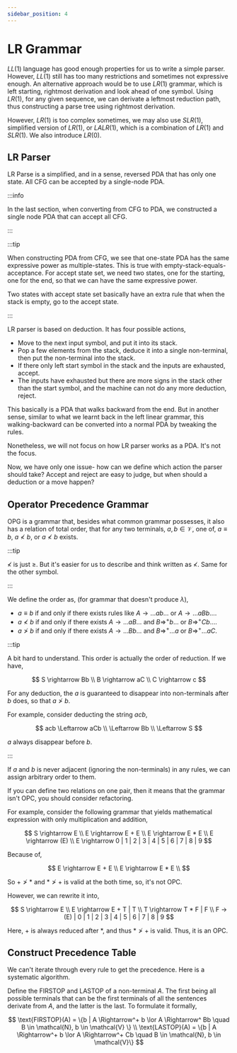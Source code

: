 ```yaml
---
sidebar_position: 4
---
```


# LR Grammar

$LL(1)$ language has good enough properties for us to write a simple parser. However, $LL(1)$ still has too many restrictions and sometimes not expressive enough. An alternative approach would be to use $LR(1)$ grammar, which is left starting, rightmost derivation and look ahead of one symbol. Using $LR(1)$, for any given sequence, we can derivate a leftmost reduction path, thus constructing a parse tree using rightmost derivation.

However, $LR(1)$ is too complex sometimes, we may also use $SLR(1)$, simplified version of $LR(1)$, or $LALR(1)$, which is a combination of $LR(1)$ and $SLR(1)$. We also introduce $LR(0)$.

## LR Parser

LR Parse is a simplified, and in a sense, reversed PDA that has only one state. All CFG can be accepted by a single-node PDA.

:::info

In the last section, when converting from CFG to PDA, we constructed a single node PDA that can accept all CFG.

:::

:::tip

When constructing PDA from CFG, we see that one-state PDA has the same expressive power as multiple-states. This is true with empty-stack-equals-acceptance. For accept state set, we need two states, one for the starting, one for the end, so that we can have the same expressive power.

Two states with accept state set basically have an extra rule that when the stack is empty, go to the accept state.

:::

LR parser is based on deduction. It has four possible actions,

- Move to the next input symbol, and put it into its stack.
- Pop a few elements from the stack, deduce it into a single non-terminal, then put the non-terminal into the stack.
- If there only left start symbol in the stack and the inputs are exhausted, accept.
- The inputs have exhausted but there are more signs in the stack other than the start symbol, and the machine can not do any more deduction, reject.

This basically is a PDA that walks backward from the end. But in another sense, similar to what we learnt back in the left linear grammar, this walking-backward can be converted into a normal PDA by tweaking the rules.

Nonetheless, we will not focus on how LR parser works as a PDA. It's not the focus.

Now, we have only one issue- how can we define which action the parser should take? Accept and reject are easy to judge, but when should a deduction or a move happen?

## Operator Precedence Grammar

OPG is a grammar that, besides what common grammar possesses, it also has a relation of total order, that for any two terminals, $a, b \in \mathcal{V}$, one of, $a \equiv b$, $a \not < b$, or $a \not < b$ exists.

:::tip

$\not <$ is just $\geq$. But it's easier for us to describe and think written as $\not <$. Same for the other symbol. 

:::

We define the order as, (for grammar that doesn't produce $\lambda$),

- $a \equiv b$ if and only if there exists rules like $A \rightarrow \ldots ab \ldots$ or $A \rightarrow \ldots aBb \ldots$.
- $a \not < b$ if and only if there exists $A \rightarrow \ldots aB \ldots$ and $B \Rightarrow^+ b \ldots$ or $B \Rightarrow^+ Cb \ldots$.
- $a \not > b$ if and only if there exists $A \rightarrow \ldots Bb \ldots$ and $B \Rightarrow^+ \ldots a$ or $B \Rightarrow^+ \ldots aC$.

:::tip

A bit hard to understand. This order is actually the order of reduction. If we have,

$$
S \rightarrow Bb \\
B \rightarrow aC \\
C \rightarrow c
$$

For any deduction, the $a$ is guaranteed to disappear into non-terminals after $b$ does, so that $a \not > b$.

For example, consider deducting the string $acb$,

$$
acb \Leftarrow aCb \\
\Leftarrow Bb \\
\Leftarrow S
$$

$a$ always disappear before $b$.

:::

If $a$ and $b$ is never adjacent (ignoring the non-terminals) in any rules, we can assign arbitrary order to them.

If you can define two relations on one pair, then it means that the grammar isn't OPC, you should consider refactoring.

For example, consider the following grammar that yields mathematical expression with only multiplication and addition,

$$
S \rightarrow E \\
E \rightarrow E + E \\
E \rightarrow E * E \\
E \rightarrow (E) \\
E \rightarrow 0 | 1 | 2 | 3 | 4 | 5 | 6 | 7 | 8 | 9
$$

Because of,

$$
E \rightarrow E + E \\
E \rightarrow E * E \\
$$

So $+ \not > *$ and $* \not > +$ is valid at the both time, so, it's not OPC.

However, we can rewrite it into,

$$
S \rightarrow E \\
E \rightarrow E + T | T \\
T \rightarrow T * F | F \\
F → (E) | 0 | 1 | 2 | 3 | 4 | 5 | 6 | 7 | 8 | 9
$$

Here, $+$ is always reduced after $*$, and thus $* \not > +$ is valid. Thus, it is an OPC.

## Construct Precedence Table

We can't iterate through every rule to get the precedence. Here is a systematic algorithm.

Define the $\text{FIRSTOP}$ and $\text{LASTOP}$ of a non-terminal $A$. The first being all possible terminals that can be the first terminals of all the sentences derivate from $A$, and the latter is the last. To formulate it formally,

$$
\text{FIRSTOP}(A) = \{b | A \Rightarrow^+ b \lor A \Rightarrow^ Bb \quad B \in \mathcal{N}, b \in \mathcal{V} \} \\
\text{LASTOP}(A) = \{b | A \Rightarrow^+ b \lor A \Rightarrow^+ Cb  \quad B \in \mathcal{N}, b \in \mathcal{V}\}
$$
